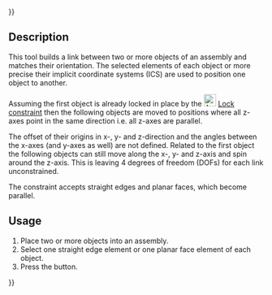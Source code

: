 {{UnfinishedDocu{{#translation:}}}}
<languages/>

{{Docnav
|[[Assembly3_ConstraintSameOrientation|Same orientation]]
|[[Assembly3_ConstraintAngle|Angle]]
|[[Assembly3_Workbench|Assembly3]]
|IconL=Assembly_ConstraintSameOrientation.svg
|IconR=Assembly_ConstraintAngle.svg
|IconC=Assembly3_workbench_icon.svg
}}

{{GuiCommand
|Name=Assembly3 ConstraintMultiParallel
|Icon=Assembly_ConstraintMultiParallel.svg
|Workbenches=[[Assembly3_Workbench|Assembly3]]
}}

== Description ==

This tool builds a link between two or more objects of an assembly and matches their orientation. The selected elements of each object or more precise their implicit coordinate systems (ICS) are used to position one object to another.

Assuming the first object is already locked in place by the [[Image:Assembly_ConstraintLock.svg‎‎|24px]] [[Assembly3_ConstraintLock|Lock constraint]] then the following objects are moved to positions where all z-axes point in the same direction i.e. all z-axes are parallel.

The offset of their origins in x-, y- and z-direction and the angles between the x-axes (and y-axes as well) are not defined. Related to the first object the following objects can still move along the x-, y- and z-axis and spin around the z-axis. This is leaving 4 degrees of freedom (DOFs) for each link unconstrained.

The constraint accepts straight edges and planar faces, which become parallel.

== Usage == 

# Place two or more objects into an assembly.
# Select one straight edge element or one planar face element of each object.
# Press the {{Button|[[Image:Assembly_ConstraintMultiParallel.svg|16px]] [[Assembly3_ConstraintMultiParallel|Multi parallel]]}} button.


{{Docnav
|[[Assembly3_ConstraintSameOrientation|Same orientation]]
|[[Assembly3_ConstraintAngle|Angle]]
|[[Assembly3_Workbench|Assembly3]]
|IconL=Assembly_ConstraintSameOrientation.svg
|IconR=Assembly_ConstraintAngle.svg
|IconC=Assembly3_workbench_icon.svg
}}

{{Userdocnavi{{#translation:}}}}